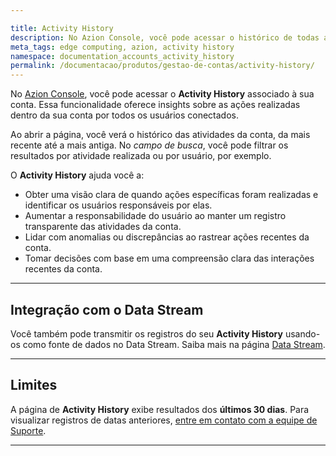 ```yaml
---

title: Activity History
description: No Azion Console, você pode acessar o histórico de todas as atividades realizadas na conta por todos os usuários conectados a ela desde a criação da conta.
meta_tags: edge computing, azion, activity history
namespace: documentation_accounts_activity_history
permalink: /documentacao/produtos/gestao-de-contas/activity-history/
---
```


No [Azion Console](https://console.azion.com/), você pode acessar o **Activity History** associado à sua conta. Essa funcionalidade oferece insights sobre as ações realizadas dentro da sua conta por todos os usuários conectados.

Ao abrir a página, você verá o histórico das atividades da conta, da mais recente até a mais antiga. No *campo de busca*, você pode filtrar os resultados por atividade realizada ou por usuário, por exemplo.

O **Activity History** ajuda você a:

- Obter uma visão clara de quando ações específicas foram realizadas e identificar os usuários responsáveis por elas.
- Aumentar a responsabilidade do usuário ao manter um registro transparente das atividades da conta.
- Lidar com anomalias ou discrepâncias ao rastrear ações recentes da conta.
- Tomar decisões com base em uma compreensão clara das interações recentes da conta.

---

## Integração com o Data Stream

Você também pode transmitir os registros do seu **Activity History** usando-os como fonte de dados no Data Stream. Saiba mais na página [Data Stream](/pt-br/documentacao/produtos/observe/data-stream/#activity-history).

---

## Limites

A página de **Activity History** exibe resultados dos **últimos 30 dias**. Para visualizar registros de datas anteriores, [entre em contato com a equipe de Suporte](https://www.azion.com/pt-br/suporte/).





---

